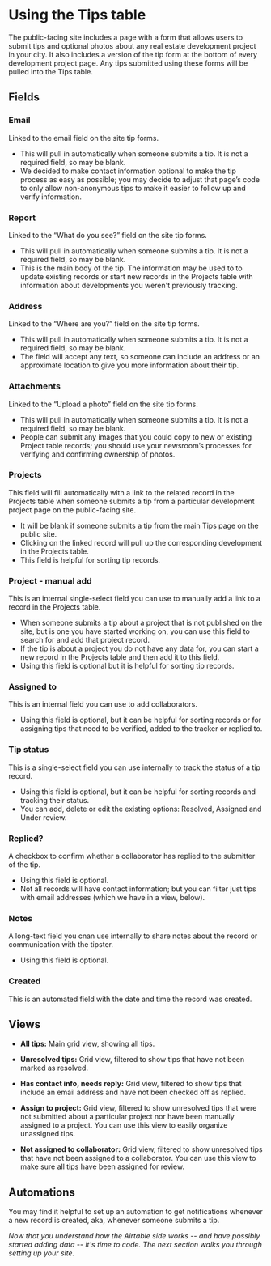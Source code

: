
# Using the Tips table
The public-facing site includes a page with a form that allows users to submit tips and optional photos about any real estate development project in your city. It also includes a version of the tip form at the bottom of every development project page. Any tips submitted using these forms will be pulled into the Tips table. 


## Fields


### Email

Linked to the email field on the site tip forms. 



* This will pull in automatically when someone submits a tip. It is not a required field, so may be blank.
* We decided to make contact information optional to make the tip process as easy as possible; you may decide to adjust that page’s code to only allow non-anonymous tips to make it easier to follow up and verify information. 


### Report

Linked to the “What do you see?” field on the site tip forms.



* This will pull in automatically when someone submits a tip. It is not a required field, so may be blank.
* This is the main body of the tip. The information may be used to to update existing records or start new records in the Projects table with information about developments you weren't previously tracking.

### Address

Linked to the “Where are you?” field on the site tip forms. 



* This will pull in automatically when someone submits a tip. It is not a required field, so may be blank.
* The field will accept any text, so someone can include an address or an approximate location to give you more information about their tip.


### Attachments

Linked to the “Upload a photo” field on the site tip forms. 



* This will pull in automatically when someone submits a tip. It is not a required field, so may be blank.
* People can submit any images that you could copy to new or existing Project table records; you should use your newsroom’s processes for verifying and confirming ownership of photos. 


### Projects

This field will fill automatically with a link to the related record in the Projects table when someone submits a tip from a particular development project page on the public-facing site. 



* It will be blank if someone submits a tip from the main Tips page on the public site. 
* Clicking on the linked record will pull up the corresponding development in the Projects table. 
* This field is helpful for sorting tip records. 


### Project - manual add

This is an internal single-select field you can use to manually add a link to a record in the Projects table. 



* When someone submits a tip about a project that is not published on the site, but is one you have started working on, you can use this field to search for and add that project record. 
* If the tip is about a project you do not have any data for, you can start a new record in the Projects table and then add it to this field. 
* Using this field is optional but it is helpful for sorting tip records. 


### Assigned to

This is an internal field you can use to add collaborators. 



* Using this field is optional, but it can be helpful for sorting records or for assigning tips that need to be verified, added to the tracker or replied to. 


### Tip status

This is a single-select field you can use internally to track the status of a tip record. 



* Using this field is optional, but it can be helpful for sorting records and tracking their status. 
* You can add, delete or edit the existing options: Resolved, Assigned and Under review. 


### Replied?

A checkbox to confirm whether a collaborator has replied to the submitter of the tip. 



* Using this field is optional. 
* Not all records will have contact information; but you can filter just tips with email addresses (which we have in a view, below).  


### Notes

A long-text field you cnan use internally to share notes about the record or communication with the tipster. 



* Using this field is optional.  


### Created

This is an automated field with the date and time the record was created.


## Views

* **All tips:** Main grid view, showing all tips. 

* **Unresolved tips:** Grid view, filtered to show tips that have not been marked as resolved. 

* **Has contact info, needs reply:** Grid view, filtered to show tips that include an email address and have not been checked off as replied. 

* **Assign to project:** Grid view, filtered to show unresolved tips that were not submitted about a particular project nor have been manually assigned to a project. You can use this view to easily organize unassigned tips. 

* **Not assigned to collaborator:** Grid view, filtered to show unresolved tips that have not been assigned to a collaborator. You can use this view to make sure all tips have been assigned for review. 


## Automations

You may find it helpful to set up an automation to get notifications whenever a new record is created, aka, whenever someone submits a tip. 

*Now that you understand how the Airtable side works -- and have possibly started adding data -- it's time to code. The next section walks you through setting up your site.*
<TableOfContents index={9} />
